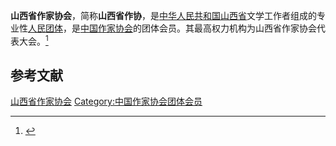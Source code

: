 {{Infobox PRCG
|机构名称 = 山西省作家协会
|color    = #014099
|标志1    =
|届数     = 
|任期始   = 
|任期终   =
|职位1    = 主席
|人员1    = [[杜学文|杜学文]]
|职位2    = 副主席
|人员2    =[[刘慈欣|刘慈欣]] 
|人数2    = 
|职位3    = 
|人员3    =
|组织法规 = 山西省作家协会章程
|上级机构 = [[中国作家协会|中国作家协会]]
|机构类型 = [[人民团体|人民团体]]
|行政级别 = 正厅级
|中共上级 = [[中国共产党山西省委员会|中国共产党山西省委员会]]
|中共本级 = 中国共产党山西省作家协会党组
|场所1    =
|地址1    =
|时期1    =
|机构1    = 山西省文学工作者协会
|时期2    = 
|机构2    = 中国作家协会山西分会
|邮编1    =
|电话1    =
|官网1    =
}}
'''山西省作家协会'''，简称'''山西省作协'''，是[[中华人民共和国|中华人民共和国]][[山西省|山西省]]文学工作者组成的专业性[[人民团体|人民团体]]，是[[中国作家协会|中国作家协会]]的团体会员。其最高权力机构为山西省作家协会代表大会。<ref>{{Cite web|title=中国作家协会章程|url=http://www.chinawriter.com.cn/zx/2012/2012-02-28/2829.html|accessdate=2020-08-26|work=中国作家网|archiveurl=https://web.archive.org/web/20120507083613/http://www.chinawriter.com.cn/zx/2012/2012-02-28/2829.html|archivedate=2012-05-07|dead-url=yes}}</ref>

== 参考文献 ==
{{reflist}}

{{中华人民共和国省级行政区作家协会}}

{{Authority control}}
[[Category:山西省作家协会|]]
[[Category:中国作家协会团体会员|Category:中国作家协会团体会员]]